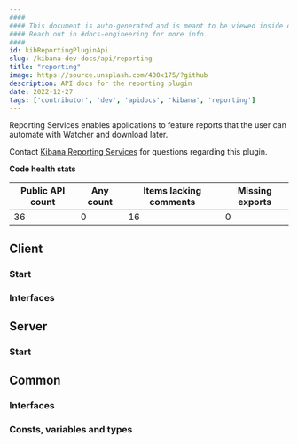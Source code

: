 ```yaml
---
####
#### This document is auto-generated and is meant to be viewed inside our experimental, new docs system.
#### Reach out in #docs-engineering for more info.
####
id: kibReportingPluginApi
slug: /kibana-dev-docs/api/reporting
title: "reporting"
image: https://source.unsplash.com/400x175/?github
description: API docs for the reporting plugin
date: 2022-12-27
tags: ['contributor', 'dev', 'apidocs', 'kibana', 'reporting']
---
```


Reporting Services enables applications to feature reports that the user can automate with Watcher and download later.

Contact [Kibana Reporting Services](https://github.com/orgs/elastic/teams/kibana-reporting-services) for questions regarding this plugin.

**Code health stats**

| Public API count  | Any count | Items lacking comments | Missing exports |
|-------------------|-----------|------------------------|-----------------|
| 36 | 0 | 16 | 0 |

## Client

### Start
<DocDefinitionList data={[reportingObj.client.start]}/>

### Interfaces
<DocDefinitionList data={reportingObj.client.interfaces}/>

## Server

### Start
<DocDefinitionList data={[reportingObj.server.start]}/>

## Common

### Interfaces
<DocDefinitionList data={reportingObj.common.interfaces}/>

### Consts, variables and types
<DocDefinitionList data={reportingObj.common.misc}/>


